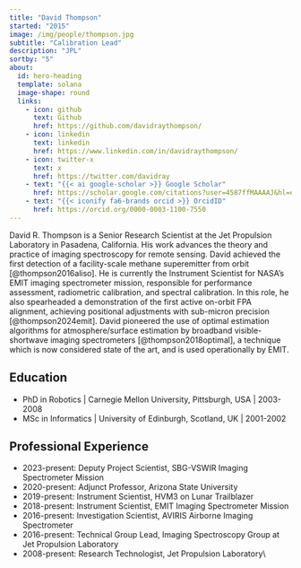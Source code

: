 ```yaml
---
title: "David Thompson"
started: "2015"
image: /img/people/thompson.jpg
subtitle: "Calibration Lead"
description: "JPL"
sortby: "5"
about:
  id: hero-heading
  template: solana
  image-shape: round
  links:
    - icon: github
      text: Github
      href: https://github.com/davidraythompson/
    - icon: linkedin
      text: linkedin
      href: https://www.linkedin.com/in/davidraythompson/
    - icon: twitter-x
      text: x
      href: https://twitter.com/davidray
    - text: "{{< ai google-scholar >}} Google Scholar"
      href: https://scholar.google.com/citations?user=4587ffMAAAAJ&hl=en 
    - text: "{{< iconify fa6-brands orcid >}} OrcidID"
      href: https://orcid.org/0000-0003-1100-7550
---
```


David R. Thompson is a Senior Research Scientist at the Jet Propulsion Laboratory in Pasadena, California.  His work advances the theory and practice of imaging spectroscopy for remote sensing.  David achieved the first detection of a facility-scale methane superemitter from orbit [@thompson2016aliso].  He is currently the Instrument Scientist for NASA's EMIT imaging spectrometer mission, responsible for performance assessment, radiometric calibration, and spectral calibration.  In this role, he also spearheaded a demonstration of the first active on-orbit FPA alignment, achieving positional adjustments with sub-micron precision [@thompson2024emit].  David pioneered the use of optimal estimation algorithms for atmosphere/surface estimation by broadband visible-shortwave imaging spectrometers [@thompson2018optimal], a technique which is now considered state of the art, and is used operationally by EMIT.

## Education

- [PhD in Robotics]{.fw-bold} | Carnegie Mellon University, Pittsburgh, USA | 2003-2008
- [MSc in Informatics]{.fw-bold} | University of Edinburgh, Scotland, UK  | 2001-2002  

## Professional Experience

- [2023-present:]{.fw-bold} Deputy Project Scientist, SBG-VSWIR Imaging Spectrometer Mission
- [2020-present:]{.fw-bold} Adjunct Professor, Arizona State University
- [2019-present:]{.fw-bold} Instrument Scientist, HVM3 on Lunar Trailblazer
- [2018-present:]{.fw-bold} Instrument Scientist, EMIT Imaging Spectrometer Mission
- [2016-present:]{.fw-bold} Investigation Scientist, AVIRIS Airborne Imaging Spectrometer
- [2016-present:]{.fw-bold} Technical Group Lead, Imaging Spectroscopy Group at Jet Propulsion Laboratory
- [2008-present:]{.fw-bold} Research Technologist, Jet Propulsion Laboratory\\
